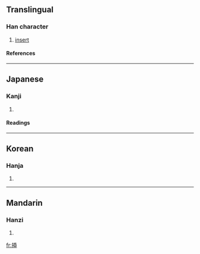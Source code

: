 {{see|插}}

==Translingual==
===Han character===
{{Han char|rn=64|rad=手|as=09|sn=12|four=|canj=手竹十中 (QHJL), X手竹十中 (XQHJL)}}
# [[insert]]
====References====
{{Han ref|kx=0445.341|dkj=12346|hdz=31918.050|uh=63F7|ud=25591}}
----
==Japanese==
===Kanji===
{{ja-kanji|grade=|rs=手09}}
# {{defn|Japanese}} 
====Readings====
{{ja-readings|on=[[そう]] (sō)|kun=[[さす]] (sasu), [[にない]] (ninai), [[とる]] (toru)}}
----
==Korean==
===Hanja===
{{ko-hanja|hangeul=삽|eumhun=|rv=sap|mr=sap|y=sap}}
# {{defn|Korean}}
----
==Mandarin==
===Hanzi===
{{cmn-hanzi|pin=[[chā]] (cha1)|wg=ch'a<sup>1</sup>}}
# {{defn|Mandarin}}

[[fr:揷]]